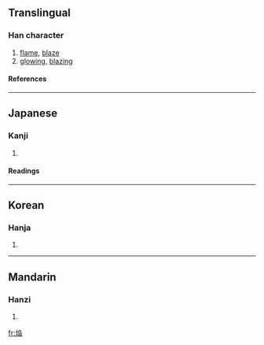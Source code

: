 {{see|焰|燄}}

==Translingual==
===Han character===
{{Han char|rn=86|rad=火|as=08|sn=12|four=|canj=火弓中日 (FNLA)}}
# [[flame]], [[blaze]]
# [[glowing]], [[blazing]]
====References====
{{Han ref|kx=0673.111|hdz=32205.071|uh=7114|ud=28948}}

----
==Japanese==
===Kanji===
{{ja-kanji|grade=|rs=火08}}
# {{defn|Japanese}} 
====Readings====
{{ja-readings|on=[[えん]] (en)|kun=[[ほのお]] (honoo)}}

----
==Korean==
===Hanja===
{{ko-hanja|hangeul=연|eumhun=|rv=yeon|mr=yŏn|y=yen}}
# {{defn|Korean}}

----
==Mandarin==
===Hanzi===
{{cmn-hanzi|pin=[[yàn]] (yan4)|wg=yen<sup>4</sup>}}
# {{defn|Mandarin}}

[[fr:焔]]